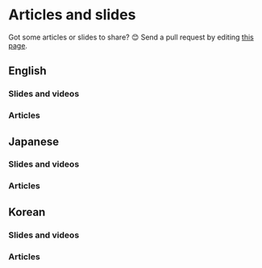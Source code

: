 
# Articles and slides

<Tip>

Got some articles or slides to share? 😊
Send a pull request by editing [this page](https://github.com/line/armeria/edit/main/site/src/pages/community/articles.mdx).

</Tip>

## English

### Slides and videos

<Article
  title="When Armeria blooms in Spring (Boot)"
  url="https://www.youtube.com/watch?v=GTITs9lJY4U"
  author="Trustin Lee"
  date="20240531"
  type="video"
  description="
    This Spring I/O 2024 presentation focuses on the integration between Armeria and Spring Boot Building,
    demonstrating how Armeria helps with various migration scenarios involving a wide range of technologies,
    including Spring MVC, WebFlux, gRPC, GraphQL, and WebSocket. How can we transition from Spring MVC or
    WebFlux to gRPC, or even allow them to coexist without outages? Should we keep additional servers until
    the migration is complete? Should we open an extra port? How do we manage the operational complexity
    involved? If you’ve ever pondered these questions, this talk might be for you.
  "
/>

<Article
  title="gRPC supercharged with Armeria"
  url="https://www.youtube.com/watch?v=g_z_Pbjd0v0"
  author="Trustin Lee"
  date="20231005"
  type="video"
  description="
    This talk introduces Armeria's gRPC support as well as the core microservice features of Armeria,
    including service discovery, automatic retries, circuit breakers, distributed tracing and DocService.
    You'll learn how to have the best available gRPC experience by using such feature.
  "
/>

<Article
  title="Hello Armeria, Bye Spring"
  url="https://www.slideshare.net/GihwanKim10/hello-armeria-bye-spring"
  author="Gihwan Kim and Kyeongsu Yim"
  date="20220414"
  type="slides"
  description="
    Learn about the 3 steps for migrating your traditional Spring MVC application to Armeria.
    This talk also gives a performance highlight on the LINE Channel's migration that enabled
    the team to build a large payload download API without any concern about thread exhaustion
    or OutOfMemoryException.
  "
/>

<Article
  title="Building an Authentication Microservice at LINE"
  url="https://drive.google.com/file/d/1M2W75eYsd8Vk2LCh2BYpbRRWGZBXw6fP/view"
  author="Dohan Kim"
  date="20220414"
  type="slides"
  description="
    This talk unveils Doorkeeper, the authentication microservice that is responsible for
    the server-to-server authentication between the microservices in LINE's messaging system.
    It shows how Doorkeeper leverages the Armeria features such as gRPC, DocService, AuthService,
    client-side load-balancing and Logback integration. 
  "
/>

<Article
  title="Introducing Armeria (or Three Principles of a Good Framework)"
  url="https://speakerdeck.com/trustin/introducing-armeria-or-three-principles-of-a-good-framework"
  author="Trustin Lee"
  date="20220414"
  type="slides"
  description="
    This talk introduces the three core principles behind how Trustin Lee and his team designed and
    implemented Armeria and how they run their community to build the best web and RPC framework.
    You'll find this talk useful if you are curious to know what Armeria is or what you should focus on
    to build a good framework.
  "
/>

<Article
  title="Talking Kotlin Podcast: Systems design and Kotlin as a backend language"
  url="https://www.youtube.com/watch?v=XTeEIJ170KE"
  author="Matt Anger"
  date="20210710"
  type="video"
  description="
    Learn how DoorDash uses Armeria to build their next generation servers with Kotlin.
  "
/>

<Article
  title="Openchat Journey with Armeria"
  url="https://www.slideshare.net/JulieKim1/armeriaworkshop2019-openchat-julie"
  author="Julie Kim"
  date="20211105"
  type="slides"
  description="
    Learn how the LINE Openchat uses Armeria and listen to an episode while adopting Armeria.
  "
/>

<Article
  title="Filibuster demo: Auto-instrumentation for Java applications"
  url="https://www.youtube.com/watch?v=BhZLHpxQ7mI"
  author="Christopher Meiklejohn"
  date="20211028"
  type="video"
  description="
    This demo video shows building an application with Armeria and then using Filibuster for automatically
    testing the failure scenarios caused by remote services and dependencies.
  "
/>

<Article
  title="Writing a Java library with better experience"
  url="https://www.youtube.com/watch?v=0eQbsVLxmMk"
  author="Trustin Lee"
  date="20200702"
  type={['video', 'slides']}
/>

<Article
  title="Armeria at talk-server"
  url="https://speakerdeck.com/delegacy/armeria-at-talk-server"
  author="YoungTae Seok"
  date="20191118"
  type="slides"
  description="
    Learn how the core platform of LINE messenger uses Armeria and how they made improvements
    on push notification using Armeria client.
  "
/>

<Article
  title="LINE Bot API with Armeria"
  url="https://sookiwi.com/resources/LINE-Bot-API-with-Armeria.pdf"
  author="Soo Kim"
  date="20191117"
  type="slides"
/>

<Article
  title="Armeria: A microservice framework well-suited everywhere"
  url="https://youtu.be/Vr-0GKUmzo8"
  author="Trustin Lee"
  date="20191026"
  type={['video', 'slides']}
/>

<Article
  title="Lesson learned from the adoption of Armeria to LINE's authentication system"
  url="https://speakerdeck.com/line_developers/lesson-learned-from-the-adoption-of-armeria-to-lines-authentication-system"
  author="Masahiro Ide"
  date="20190815"
  type="slides"
/>

<Article
  title="gRPC for the Thrifty: gRPC at Slack"
  url="https://static.sched.com/hosted_files/grpconf19/ff/gRPC%20for%20the%20Thrifty.pdf"
  author="Josh Wills"
  date="20190321"
  type="slides"
/>

<Article
  title="Armeria: LINE's next generation RPC layer"
  url="https://speakerdeck.com/trustin/armeria-lines-next-generation-rpc-layer"
  author="Trustin Lee"
  date="20160216"
  type="slides"
/>

### Articles

<Article
  title="Migration to Armeria server"
  url="https://evitadb.io/blog/13-migration-to-armeria-server"
  author="Jan Novotný"
  date="20240810"
  description="
    evitaDB's successful migration story for their multi-protocol (REST, GraphQL, and gRPC) server from
    Undertow to Armeria. This blog post covers various aspects of the migration, including the performance
    changes they observed and the new interesting features in Armeria previously impossible,
    such as serving TLS and cleartext traffic in the same port.
  "
/>

<Article
  title="Building an authorization framework with Armeria - a case study"
  url="https://blog.dogac.dev/building-an-authorization-framework-with-armeria/"
  author="Doğaç Eldenk"
  date="20240603"
  description="
    A comprehensive guide on how to implement authentication and authorization in your Armeria application.
    It also covers interesting topics like Kotlin coroutines and OPA (Open Policy Agent) based authorization
    without using Envoy at all.
  "
/>

<Article
  title="Customizing Armeria metrics"
  url="https://engineering.linecorp.com/en/blog/customizing-armeria-metrics/"
  author="Seung-hwan Joo"
  date="20210804"
  description="
    In this second part of the blog series, we show how you can customize Armeria metrics to suit your needs.
  "
/>

<Article
  title="Monitoring Prometheus metrics from Armeria"
  url="https://engineering.linecorp.com/en/blog/monitoring-prometheus-metrics-from-armeria/"
  author="Seung-hwan Joo"
  date="20210709"
  description="
    In this first part of the blog series, we take a look at how you can monitor Prometheus metrics
    collected with Armeria.
  "
/>

<Article
  title="A Bootiful Podcast: Netty and Armeria founder Trustin Lee"
  url="https://spring.io/blog/2021/01/07/a-bootiful-podcast-netty-and-armeria-founder-trustin-lee"
  author="Josh Long and Trustin Lee"
  date="20210107"
  description="
    Josh Long interviews Netty and Armeria founder Trustin Lee.
  "
/>

<Article
  title="Effective gRPC"
  url="https://medium.com/dev-genius/effective-grpc-9152bea2cf50"
  author="Viktor Taranenko"
  date="20200718"
  description="
    Learn the best practices for working with gRPC and find out how Armeria simplifies your setup with its
    out-of-the-box gRPC-Web support and auto-generated online debug tool, removing the needs for proxy servers
    such as Envoy.
  "
/>

<Article
  title="Using Circuit Breakers with Armeria"
  url="https://engineering.linecorp.com/en/blog/circuit-breakers-armeria/"
  author="Seung-hwan Joo"
  date="20200708"
/>

<Article
  title="Using Reactive Streams with Armeria - Part 2"
  url="https://engineering.linecorp.com/en/blog/reactive-streams-armeria-2/"
  author="Ik-hoon Um"
  date="20200703"
/>

<Article
  title="Using Reactive Streams with Armeria - Part 1"
  url="https://engineering.linecorp.com/en/blog/reactive-streams-armeria-1/"
  author="Ik-hoon Um"
  date="20200506"
/>

<Article
  title="Monitoring a Spring Boot app in Kubernetes – What I learned from Devoxx Belgium 2019"
  url="https://engineering.linecorp.com/en/blog/monitoring-a-spring-boot-app-in-kubernetes-what-i-learned-from-devoxx-belgium-2019/"
  author="Teodor Vasilev"
  date="20191223"
/>

<Article
  title="Make your GitHub contributions calendar greener (featuring Armeria Sprint)!"
  url="https://engineering.linecorp.com/en/blog/armeria-sprint-1/"
  author="Seo-yeon Lee"
  date="20190514"
/>

<Article
  title="Thank you for contributing to Armeria!"
  url="https://engineering.linecorp.com/en/blog/thank-you-for-contributing-to-armeria/"
  author="Seo-yeon Lee"
  date="20190416"
/>

<Article
  title="Making a basic web server with Java &amp; Armeria"
  url="https://engineering.linecorp.com/en/blog/making-a-basic-server-with-java-armeria/"
  author="In-seong Yoon"
  date="20180817"
/>

<Article
  title="Applying CircuitBreaker to Channel Gateway"
  url="https://engineering.linecorp.com/en/blog/applying-circuitbreaker-to-channel-gateway/"
  author="Jong-hun Shin"
  date="20160805"
/>

<Article
  title="Circuit breakers for distributed services"
  url="https://engineering.linecorp.com/en/blog/circuit-breakers-for-distributed-services/"
  author="Yuichi Ono"
  date="20160725"
/>

<Article
  title="Open-sourcing Armeria"
  url="https://engineering.linecorp.com/en/blog/open-sourcing-armeria/"
  author="Trustin Lee"
  date="20160414"
/>

## Japanese

### Slides and videos

<Article
  title="Spring Web MVCのマイクロサービス化の経緯と今 (Spring Fest 2021)"
  url="https://youtu.be/_btrKTahk20"
  author="平井一史"
  date="20211203"
  type={['slides', 'video']}
  description="
    <a href='https://store.line.me/'>LINE STORE</a>の課題をArmeriaを使って、どう改善してきたかを説明しています。
    <ul>
      <li>Armeria tomcatを使ったSpring Web MVCとの連携</li>
      <li>Armeria clientを使ったバックエンドAPIサーバとの連携</li>
    </ul>
  "
/>

<Article
  title="Spring BootユーザのためのArmeria入門"
  url="https://matsumana.info/blog/2020/07/30/introduce-to-armeria-for-spring-users/"
  author="松﨑学"
  date="20200730"
  type={['slides', 'video', 'article']}
  description="
    Spring Bootユーザ向けに、以下の内容について説明されています。
    <ul>
      <li>Armeriaが提供する機能、その中でもSREの観点で特に嬉しい機能</li>
      <li>ArmeriaをSpring BootとIntegrationして使う場合のコード例</li>
      <li>Spring Bootで実装されている既存のサービスへのArmeria導入シナリオ例</li>
    </ul>
  "
/>

<Article
  title="gRPC at OA Dev team (LINE Developer Meetup #66)"
  url="https://youtu.be/eLPWgw45QyY?t=953"
  author="奥山裕也"
  date="20200729"
  type={['video', 'slides']}
  description="
    LINE Official Account 開発室での gRPC サーバー開発について紹介するセッションの中で,
    gRPC フレームワークとして Armeria を選定した理由や Armeria であれば gRPC
    サーバーで欲しい機能が簡単に実装できることが取り上げられています.
  "
/>

<Article
  title="ArmeriaとCentral Dogmaから学ぶ、マイクロサービスに必要な機能"
  url="https://matsumana.info/blog/2019/07/31/learn-from-armeria-and-central-dogma/"
  author="松﨑学"
  date="20190731"
  type={['slides', 'article']}
/>

<Article
  title="LINE スタンプショップにおける Zipkin 利用事例"
  url="https://www.slideshare.net/linecorp/line-zipkin"
  author="林康司, 川田裕貴"
  date="20180523"
  type="slides"
/>

### Articles

<Article
  title="Reactive Streamsでマイクロサービスを繋ぐ (gRPC, RSocket)"
  url="https://blog.aanrii.me/entry/2020/08/30/210000"
  author="小林杏理"
  date="20200830"
  description="
    Reactive Streamsで相互に繋がり、双方向通信するアプリケーションの実装をしてみます.
    gRPCとRSocket、それぞれで実装し、Backpressureによる流速制御を試します.
  "
/>

<Article
  title="Let’s play Reactive Streams with Armeria vol.2"
  url="https://engineering.linecorp.com/ja/blog/reactive-streams-with-armeria-2/"
  author="Ik-hoon Um"
  date="20200703"
/>

<Article
  title="Let’s play Reactive Streams with Armeria vol.1"
  url="https://engineering.linecorp.com/ja/blog/reactive-streams-with-armeria-1/"
  author="Ik-hoon Um"
  date="20200506"
/>

<Article
  title="Devoxx Belgiumで学んだ方法でKubernetes上のSpring Bootをモニタリングする"
  url="https://engineering.linecorp.com/ja/blog/monitoring-a-spring-boot-app-in-kubernetes-what-i-learned-from-devoxx-belgium-2019/"
  author="Teodor Vasilev"
  date="20191223"
/>

<Article
  title="Spring BootとArmeriaでHTTP/2のh2cを試す"
  url="https://hirakida29.hatenablog.com/entry/2019/11/30/231927"
  author="開田陽介"
  date="20191130"
/>

<Article
  title="Armeriaで始めるDNSのSRV Recordを使った クライアントサイドロードバランシング"
  url="https://progret.hatenadiary.com/entry/2019/06/26/144923"
  author="wreulicke"
  date="20190626"
/>

<Article
  title="GitHub Contributions グラフを緑豊かにしてみましょう (feat. Armeria Sprint)"
  url="https://engineering.linecorp.com/ja/blog/armeria-sprint-1/"
  author="Seo-yeon Lee"
  date="20190514"
/>

<Article
  title="オープンソース「Armeria」のコントリビュータのためのイベントを開催しました"
  url="https://engineering.linecorp.com/ja/blog/thank-you-for-contributing-to-armeria/"
  author="Seo-yeon Lee"
  date="20190416"
/>

<Article
  title="ArmeriaアプリをCentral Dogmaと連携させてKubernetes上で動かす"
  url="https://matsumana.info/blog/2018/11/12/armeria-with-centraldogma-on-k8s/"
  author="松﨑学"
  date="20181112"
/>

<Article
  title="実践マイクロサービス — コンポーネント分割やトラブル回避の考え方をLINEの導入事例に学ぶ"
  url="https://employment.en-japan.com/engineerhub/entry/2018/10/09/110000"
  author="佐藤春旗"
  date="20181019"
/>

<Article
  title="ArmeriaのCircuit Breaker"
  url="https://matsumana.info/blog/2018/09/29/armeria-circuit-breaker/"
  author="松﨑学"
  date="20180929"
/>

<Article
  title="Armeria w/ Zipkin"
  url="https://matsumana.info/blog/2018/09/04/armeria-with-zipkin/"
  author="松﨑学"
  date="20180904"
/>

<Article
  title="Getting started Armeria w/ Spring Boot"
  url="https://matsumana.info/blog/2018/08/20/getting-started-armeria-with-spring-boot/"
  author="松﨑学"
  date="20180820"
/>

<Article
  title="マイクロサービスフレームワークArmeriaを始める"
  url="https://nowokay.hatenablog.com/entry/20180409/1523306612"
  author="岸田哉生"
  date="20180409"
/>

<Article
  title="RxJava 2とArmeriaでマイクロサービスを非同期化してみた"
  url="https://engineering.linecorp.com/ja/blog/asynchronous-micro-service-in-rxjava-2-armeria/"
  author="川田裕貴"
  date="20171202"
/>

<Article
  title="チャネルゲートウェイへのCircuit Breakerの適用"
  url="https://engineering.linecorp.com/ja/blog/applying-circuitbreaker-to-channel-gateway/"
  author="Jong-hun Shin"
  date="20160805"
/>

<Article
  title="分散サービス環境へのCircuit Breakerの適用"
  url="https://engineering.linecorp.com/ja/blog/circuit-breakers-for-distributed-services/"
  author="小野侑一"
  date="20160715"
/>

<Article
  title="社内プロジェクト「Armeria」をオープンソース化するために行った６つのステップ"
  url="https://engineering.linecorp.com/ja/blog/open-sourcing-armeria/"
  author="Trustin Lee"
  date="20160414"
/>

## Korean

### Slides and videos

<Article
  title="Armeria를 소개합니다"
  url="https://youtu.be/jlKb61lHOOw"
  author="이희승"
  date="20220415"
  type={['video', 'slides']}
/>

<Article
  title="인증 마이크로서비스 Armeria로 개발하기"
  url="https://youtu.be/k1xh2rC_MbI"
  author="김도한"
  date="20220415"
  type={['video', 'slides']}
/>

<Article
  title="라인 개발자들이 Spring 대신 Armeria 쓴 이유는?"
  url="https://youtu.be/aoQO_bkYW94"
  author="김기환, 임경수"
  date="20220415"
  type={['video', 'slides']}
/>

<Article
  title="비동기 서버 그까이꺼, Request Scoping만 알면 끝!"
  url="https://tv.naver.com/v/16974450"
  author="송민우"
  date="20201127"
  type={['video', 'slides']}
/>

<Article
  title="Armeria: 어디서나 잘 어울리는 마이크로서비스 프레임워크"
  url="https://tv.naver.com/v/11267414"
  author="이희승"
  date="20191026"
  type="video"
/>

### Articles

<Article
  title="Armeria의 WebClient를 더 쉽게 테스트하기"
  url="https://easywritten.com/post/easy-test-with-armeria-webclient/"
  author="최영서"
  date="20230703"
  description="
   Armeria의 WebClient API를 예제와 함께 소개하고, 좀 더 나은 테스트 편의성을 위해 AssertJ 스타일의 테스트용 클라이언트
   API를 디자인한 경험을 공유합니다.
  "
/>

<Article
  title="Armeria와 Spring Boot Actuator 연동 중 겪은 버그 해결하기"
  url="https://easywritten.com/post/challenging-integration-of-armeria-with-spring-boot-actuator/"
  author="최영서"
  date="20230701"
  description="
    Armeria의 Spring Boot Actuator 연동 기능에서 버그를 발견하고, 원인을 분석한 경험을 공유합니다.
  "
/>

<Article
  title="Armeria로 WebSocket 서비스 만들기"
  url="https://easywritten.com/post/using-websocket-protocol-with-armeria/"
  author="최영서"
  date="20230623"
  description="
    Armeria 1.24.0에서 추가된 WebSocket API를 분석하고, Armeria로 WebSocket 서버를 직접 작성하고 테스트해 봅니다.
  "
/>

<Article
  title="Armeria & Spring Boot에서 Prometheus 지표 수집하기"
  url="https://easywritten.com/post/prometheus-monitoring-with-armeria-and-spring-boot/"
  author="최영서"
  date="20230604"
  description="
    Armeria의 성능 지표를 Prometheus로 수집하는 방법을 구체적인 코드와 함께 소개합니다. 그 외에 Spring Boot Actuator와의
    연동 기능도 보여줍니다.
  "
/>

<Article
  title="Armeria와 Spring Boot 연동하기"
  url="https://easywritten.com/post/using-armeria-with-spring-boot/"
  author="최영서"
  date="20230527"
  description="
     Armeria와 Spring Boot를 연동하면 좋은 점을 소개하고 구체적인 연동 방법을 보여줍니다.
     간단한 형태의 REST 서비스도 Armeria로 구현해 봅니다.
  "
/>

<Article
  title="오픈 소스에 숟가락 얹기 (Armeria 문서에 기여하기)"
  url="https://easywritten.com/post/easy-way-to-contribute-to-open-source/"
  author="최영서"
  date="20230506"
  description="
    Armeria 문서화에 기여한 경험담을 공유합니다.
  "
/>

<Article
  title="Kotlin + Armeria + gRPC 사용기 - Protocol Buffers 편"
  url="https://dgahn.tistory.com/6"
  author="안덕기"
  date="20210814"
  description="
    Kotlin과 Armeria, gRPC를 이용해 구현한 RPC 서비스와 어노테이션 기반의 REST 서비스를 구현해 보고 둘을 비교합니다.
  "
/>

<Article
  title="Kotlin + Armeria + gRPC 사용기 - gRPC 스트림편"
  url="https://dgahn.tistory.com/5"
  author="안덕기"
  date="20210813"
  description="
    Kotlin과 Armeria, gRPC를 이용해 스트리밍 RPC를 구현하고 테스트 코드도 작성해 봅니다.
  "
/>

<Article
  title="[실습] Kotlin + Armeria + gRPC 사용기 - 기본편"
  url="https://dgahn.tistory.com/4"
  author="안덕기"
  date="20210812"
  description="
    간단한 예제를 통해 Kotlin과 Armeria를 이용해 IntelliJ IDEA 개발 환경 하에서 gRPC 서버를 구현하고 DocService로 호출해
    봅니다.
  "
/>

<Article
  title="Armeria 지표 커스터마이징하기"
  url="https://engineering.linecorp.com/ko/blog/armeria-metrics-customizing/"
  author="주승환"
  date="20210715"
  description="
    Armeria에서 수집한 Prometheus 지표를 커스터마이징하는 방법을 알아봅니다.
    Armeria를 처음 사용해 보시는 분들도 쉽게 따라 할 수 있도록 간단한 실습 예제와 함께 작성했습니다.
  "
/>

<Article
  title="Armeria에서 Prometheus 지표 모니터링하기"
  url="https://engineering.linecorp.com/ko/blog/armeria-prometheus-monitoring/"
  author="주승환"
  date="20210628"
  description="
    Armeria에서 수집한 Prometheus 지표를 모니터링하는 방법을 살펴봅니다.
    Armeria를 처음 사용해 보시는 분들도 쉽게 따라 할 수 있도록 간단한 실습 예제와 함께 작성했습니다.
  "
/>

<Article
  title="Spring WebFlux와 Armeria 살펴보기 (Mono, Flux, gRPC, Thrift)"
  url="https://sjh836.tistory.com/176"
  author="빨간색소년"
  date="20200619"
/>

<Article
  title="Armeria로 Reactive Streams와 놀자! – 2"
  url="https://engineering.linecorp.com/ko/blog/reactive-streams-with-armeria-2/"
  author="엄익훈"
  date="20200703"
/>

<Article
  title="Armeria로 Reactive Streams와 놀자! – 1"
  url="https://engineering.linecorp.com/ko/blog/reactive-streams-with-armeria-1/"
  author="엄익훈"
  date="20200506"
/>

<Article
  title="Armeria의 서킷 브레이커 사용해 보기"
  url="https://engineering.linecorp.com/ko/blog/try-armeria-circuit-breaker/"
  author="주승환"
  date="20200427"
/>

<Article
  title="Spring WebFlux와 Armeria를 이용하여 Microservice에 필요한 Reactive + RPC 동시에 잡기"
  url="https://d2.naver.com/helloworld/6080222"
  author="이준행"
  date="20200219"
/>

<Article
  title="생애 첫 오픈 소스 기여 경험 (feat. Armeria)"
  url="https://engineering.linecorp.com/ko/blog/my-first-opensource-contribution-to-armeria/"
  author="강우진"
  date="20191224"
/>

<Article
  title="2019 컨트리뷰톤 (feat. Armeria)"
  url="https://heowc.dev/2019/11/04/2019-contributon-feat-armeria/"
  author="허원철"
  date="20191104"
/>

<Article
  title="Armeria 컨트리뷰션 회고"
  url="https://junojunho.github.io/review-contribution-on-armeria/"
  author="김준호"
  date="20190621"
/>

<Article
  title="첫 오픈 소스 컨트리뷰션 경험기"
  url="https://jongmin92.github.io/2019/05/18/Etc/open-source-experience/"
  author="김종민"
  date="20190518"
/>

<Article
  title="GitHub Contributions 그래프를 푸릇푸릇하게 만들어보아요 (feat. Armeria Sprint)"
  url="https://engineering.linecorp.com/ko/blog/armeria-sprint-1/"
  author="이서연"
  date="20190514"
/>

<Article
  title="오픈소스 Armeria의 기여자를 위한 이벤트를 진행하였습니다"
  url="https://engineering.linecorp.com/ko/blog/thank-you-for-contributing-to-armeria/"
  author="이서연"
  date="20190416"
/>

<Article
  title="Channel Gateway에 Circuit Breaker 적용"
  url="https://engineering.linecorp.com/ko/blog/applying-circuitbreaker-to-channel-gateway/"
  author="신종훈"
  date="20160805"
/>

<Article
  title="분산 서비스 환경에 대한 Circuit Breaker 적용"
  url="https://engineering.linecorp.com/ko/blog/circuit-breakers-for-distributed-services/"
  author="Yuichi Ono"
  date="20160725"
/>

<Article
  title="Armeria 오픈소스화 이야기"
  url="https://engineering.linecorp.com/ko/blog/open-sourcing-armeria/"
  author="이희승"
  date="20160414"
/>
